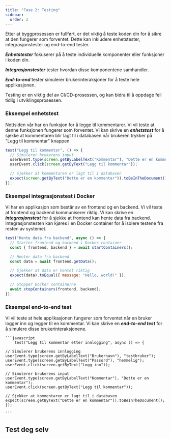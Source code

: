 ```yaml
---
title: "Fase 2: Testing"
sidebar:
  order: 2
---
```


Etter at byggprosessen er fullført, er det viktig å teste koden din for å sikre at den fungerer som forventet.
Dette kan inkludere enhetstester, integrasjonstester og end-to-end tester.

**_Enhetstester_** fokuserer på å teste individuelle komponenter eller funksjoner i koden din.

**_Integrasjonstester_** tester hvordan disse komponentene samhandler.

**_End-to-end_** tester simulerer brukerinteraksjoner for å teste hele applikasjonen.

Testing er en viktig del av CI/CD-prosessen, og kan bidra til å oppdage feil tidlig i utviklingsprosessen.

### Eksempel enhetstest

Nettsiden vår har en funksjon for å legge til kommentarer. Vi vil teste at denne funksjonen fungerer som forventet.
Vi kan skrive en **_enhetstest_** for å sjekke at kommentaren blir lagt til i databasen når brukeren trykker på "Legg til kommentar" knappen.

```javascript
test("Legg til kommentar", () => {
  // Simulerer brukerens input
  userEvent.type(screen.getByLabelText("Kommentar"), "Dette er en kommentar");
  userEvent.click(screen.getByText("Legg til kommentar"));

  // Sjekker at kommentaren er lagt til i databasen
  expect(screen.getByText("Dette er en kommentar")).toBeInTheDocument();
});
```

### Eksempel integrasjonstest i Docker

Vi har en applikasjon som består av en frontend og en backend. Vi vil teste at frontend og backend kommuniserer riktig.
Vi kan skrive en **_integrasjonstest_** for å sjekke at frontend kan hente data fra backend.
Integrasjonstesten kan kjøres i en Docker container for å isolere testene fra resten av systemet.

```javascript
test("Hente data fra backend", async () => {
  // Starter frontend og backend i Docker container
  const { frontend, backend } = await startContainers();

  // Henter data fra backend
  const data = await frontend.getData();

  // Sjekker at data er hentet riktig
  expect(data).toEqual({ message: "Hello, world!" });

  // Stopper Docker containerne
  await stopContainers(frontend, backend);
});
```

### Eksempel end-to-end test

Vi vil teste at hele applikasjonen fungerer som forventet når en bruker logger inn og legger til en kommentar.
Vi kan skrive en **_end-to-end test_** for å simulere disse brukerinteraksjonene.

    ```javascript
        test("Legg til kommentar etter innlogging", async () => {

    // Simulerer brukerens innlogging
    userEvent.type(screen.getByLabelText("Brukernavn"), "testbruker");
    userEvent.type(screen.getByLabelText("Passord"), "hemmelig");
    userEvent.click(screen.getByText("Logg inn"));

    // Simulerer brukerens input
    userEvent.type(screen.getByLabelText("Kommentar"), "Dette er en kommentar");
    userEvent.click(screen.getByText("Legg til kommentar"));

    // Sjekker at kommentaren er lagt til i databasen
    expect(screen.getByText("Dette er en kommentar")).toBeInTheDocument();
    });

    ```

## Test deg selv


<SelectCorrect
  question="Hva er formålet med enhetstester?"
  wrong2="Å teste hele applikasjonen fra start"
  correct="Å teste individuelle komponenter eller funksjoner i koden."
  wrong1="Å teste hvordan komponentene samhandler."
/>


<LikeThisPage />
